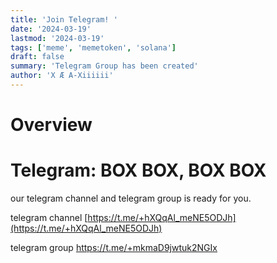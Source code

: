 ```yaml
---
title: 'Join Telegram! '
date: '2024-03-19'
lastmod: '2024-03-19'
tags: ['meme', 'memetoken', 'solana']
draft: false
summary: 'Telegram Group has been created'
author: 'X Æ A-Xiiiiii'
---
```


# Overview

<TOCInline toc={props.toc} exclude="Overview" toHeading={2} />


# Telegram: BOX BOX, BOX BOX 

our telegram channel and telegram group is ready for you. 

telegram channel [https://t.me/+hXQqAl_meNE5ODJh](https://t.me/+hXQqAl_meNE5ODJh)


telegram group [https://t.me/+mkmaD9jwtuk2NGIx
](https://t.me/+mkmaD9jwtuk2NGIx
)

